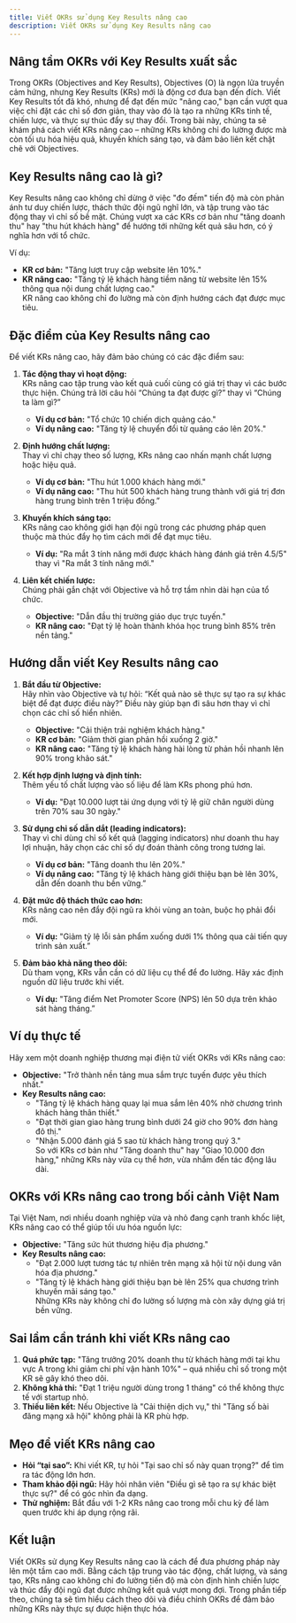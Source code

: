 ```yaml
---
title: Viết OKRs sử dụng Key Results nâng cao
description: Viết OKRs sử dụng Key Results nâng cao
---
```


## Nâng tầm OKRs với Key Results xuất sắc
Trong OKRs (Objectives and Key Results), Objectives (O) là ngọn lửa truyền cảm hứng, nhưng Key Results (KRs) mới là động cơ đưa bạn đến đích. Viết Key Results tốt đã khó, nhưng để đạt đến mức "nâng cao," bạn cần vượt qua việc chỉ đặt các chỉ số đơn giản, thay vào đó là tạo ra những KRs tinh tế, chiến lược, và thực sự thúc đẩy sự thay đổi. Trong bài này, chúng ta sẽ khám phá cách viết KRs nâng cao – những KRs không chỉ đo lường được mà còn tối ưu hóa hiệu quả, khuyến khích sáng tạo, và đảm bảo liên kết chặt chẽ với Objectives.

## Key Results nâng cao là gì?
Key Results nâng cao không chỉ dừng ở việc "đo đếm" tiến độ mà còn phản ánh tư duy chiến lược, thách thức đội ngũ nghĩ lớn, và tập trung vào tác động thay vì chỉ số bề mặt. Chúng vượt xa các KRs cơ bản như "tăng doanh thu" hay "thu hút khách hàng" để hướng tới những kết quả sâu hơn, có ý nghĩa hơn với tổ chức.

Ví dụ:  
- **KR cơ bản:** "Tăng lượt truy cập website lên 10%."  
- **KR nâng cao:** "Tăng tỷ lệ khách hàng tiềm năng từ website lên 15% thông qua nội dung chất lượng cao."  
KR nâng cao không chỉ đo lường mà còn định hướng cách đạt được mục tiêu.

## Đặc điểm của Key Results nâng cao
Để viết KRs nâng cao, hãy đảm bảo chúng có các đặc điểm sau:  

1. **Tác động thay vì hoạt động:**  
   KRs nâng cao tập trung vào kết quả cuối cùng có giá trị thay vì các bước thực hiện. Chúng trả lời câu hỏi “Chúng ta đạt được gì?” thay vì “Chúng ta làm gì?”  
   - **Ví dụ cơ bản:** "Tổ chức 10 chiến dịch quảng cáo."  
   - **Ví dụ nâng cao:** "Tăng tỷ lệ chuyển đổi từ quảng cáo lên 20%."  

2. **Định hướng chất lượng:**  
   Thay vì chỉ chạy theo số lượng, KRs nâng cao nhấn mạnh chất lượng hoặc hiệu quả.  
   - **Ví dụ cơ bản:** "Thu hút 1.000 khách hàng mới."  
   - **Ví dụ nâng cao:** "Thu hút 500 khách hàng trung thành với giá trị đơn hàng trung bình trên 1 triệu đồng.”  

3. **Khuyến khích sáng tạo:**  
   KRs nâng cao không giới hạn đội ngũ trong các phương pháp quen thuộc mà thúc đẩy họ tìm cách mới để đạt mục tiêu.  
   - **Ví dụ:** "Ra mắt 3 tính năng mới được khách hàng đánh giá trên 4.5/5" thay vì "Ra mắt 3 tính năng mới."  

4. **Liên kết chiến lược:**  
   Chúng phải gắn chặt với Objective và hỗ trợ tầm nhìn dài hạn của tổ chức.  
   - **Objective:** "Dẫn đầu thị trường giáo dục trực tuyến."  
   - **KR nâng cao:** "Đạt tỷ lệ hoàn thành khóa học trung bình 85% trên nền tảng."  

## Hướng dẫn viết Key Results nâng cao

1. **Bắt đầu từ Objective:**  
   Hãy nhìn vào Objective và tự hỏi: “Kết quả nào sẽ thực sự tạo ra sự khác biệt để đạt được điều này?” Điều này giúp bạn đi sâu hơn thay vì chỉ chọn các chỉ số hiển nhiên.  
   - **Objective:** "Cải thiện trải nghiệm khách hàng."  
   - **KR cơ bản:** "Giảm thời gian phản hồi xuống 2 giờ."  
   - **KR nâng cao:** "Tăng tỷ lệ khách hàng hài lòng từ phản hồi nhanh lên 90% trong khảo sát."  

2. **Kết hợp định lượng và định tính:**  
   Thêm yếu tố chất lượng vào số liệu để làm KRs phong phú hơn.  
   - **Ví dụ:** "Đạt 10.000 lượt tải ứng dụng với tỷ lệ giữ chân người dùng trên 70% sau 30 ngày."  

3. **Sử dụng chỉ số dẫn dắt (leading indicators):**  
   Thay vì chỉ dùng chỉ số kết quả (lagging indicators) như doanh thu hay lợi nhuận, hãy chọn các chỉ số dự đoán thành công trong tương lai.  
   - **Ví dụ cơ bản:** "Tăng doanh thu lên 20%."  
   - **Ví dụ nâng cao:** "Tăng tỷ lệ khách hàng giới thiệu bạn bè lên 30%, dẫn đến doanh thu bền vững.”  

4. **Đặt mức độ thách thức cao hơn:**  
   KRs nâng cao nên đẩy đội ngũ ra khỏi vùng an toàn, buộc họ phải đổi mới.  
   - **Ví dụ:** "Giảm tỷ lệ lỗi sản phẩm xuống dưới 1% thông qua cải tiến quy trình sản xuất.”  

5. **Đảm bảo khả năng theo dõi:**  
   Dù tham vọng, KRs vẫn cần có dữ liệu cụ thể để đo lường. Hãy xác định nguồn dữ liệu trước khi viết.  
   - **Ví dụ:** "Tăng điểm Net Promoter Score (NPS) lên 50 dựa trên khảo sát hàng tháng.”  

## Ví dụ thực tế
Hãy xem một doanh nghiệp thương mại điện tử viết OKRs với KRs nâng cao:  
- **Objective:** "Trở thành nền tảng mua sắm trực tuyến được yêu thích nhất."  
- **Key Results nâng cao:**  
  - "Tăng tỷ lệ khách hàng quay lại mua sắm lên 40% nhờ chương trình khách hàng thân thiết."  
  - "Đạt thời gian giao hàng trung bình dưới 24 giờ cho 90% đơn hàng đô thị."  
  - "Nhận 5.000 đánh giá 5 sao từ khách hàng trong quý 3."  
So với KRs cơ bản như "Tăng doanh thu" hay "Giao 10.000 đơn hàng," những KRs này vừa cụ thể hơn, vừa nhắm đến tác động lâu dài.

## OKRs với KRs nâng cao trong bối cảnh Việt Nam
Tại Việt Nam, nơi nhiều doanh nghiệp vừa và nhỏ đang cạnh tranh khốc liệt, KRs nâng cao có thể giúp tối ưu hóa nguồn lực:  
- **Objective:** "Tăng sức hút thương hiệu địa phương."  
- **Key Results nâng cao:**  
  - "Đạt 2.000 lượt tương tác tự nhiên trên mạng xã hội từ nội dung văn hóa địa phương."  
  - "Tăng tỷ lệ khách hàng giới thiệu bạn bè lên 25% qua chương trình khuyến mãi sáng tạo."  
Những KRs này không chỉ đo lường số lượng mà còn xây dựng giá trị bền vững.

## Sai lầm cần tránh khi viết KRs nâng cao
1. **Quá phức tạp:** "Tăng trưởng 20% doanh thu từ khách hàng mới tại khu vực A trong khi giảm chi phí vận hành 10%" – quá nhiều chỉ số trong một KR sẽ gây khó theo dõi.  
2. **Không khả thi:** "Đạt 1 triệu người dùng trong 1 tháng" có thể không thực tế với startup nhỏ.  
3. **Thiếu liên kết:** Nếu Objective là "Cải thiện dịch vụ," thì "Tăng số bài đăng mạng xã hội" không phải là KR phù hợp.  

## Mẹo để viết KRs nâng cao
- **Hỏi “tại sao”:** Khi viết KR, tự hỏi "Tại sao chỉ số này quan trọng?" để tìm ra tác động lớn hơn.  
- **Tham khảo đội ngũ:** Hãy hỏi nhân viên "Điều gì sẽ tạo ra sự khác biệt thực sự?" để có góc nhìn đa dạng.  
- **Thử nghiệm:** Bắt đầu với 1-2 KRs nâng cao trong mỗi chu kỳ để làm quen trước khi áp dụng rộng rãi.  

## Kết luận
Viết OKRs sử dụng Key Results nâng cao là cách để đưa phương pháp này lên một tầm cao mới. Bằng cách tập trung vào tác động, chất lượng, và sáng tạo, KRs nâng cao không chỉ đo lường tiến độ mà còn định hình chiến lược và thúc đẩy đội ngũ đạt được những kết quả vượt mong đợi. Trong phần tiếp theo, chúng ta sẽ tìm hiểu cách theo dõi và điều chỉnh OKRs để đảm bảo những KRs này thực sự được hiện thực hóa.


